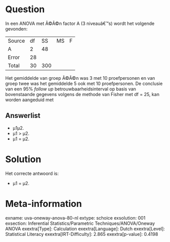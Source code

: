 Question
========

In een ANOVA met Ã©Ã©n factor A (3 niveauâ€™s) wordt het volgende
gevonden:

  -------- ---- ----- ---- ---
  Source   df   SS    MS   F
  A        2    48         
  Error    28              
  Total    30   300        
  -------- ---- ----- ---- ---

Het gemiddelde van groep Ã©Ã©n was 3 met 10 proefpersonen en van groep
twee was het gemiddelde 5 ook met 10 proefpersonen. De conclusie van een
95% *follow up* betrouwbaarheidsinterval op basis van bovenstaande
gegevens volgens de methode van Fisher met df = 25, kan worden aangeduid
met


Answerlist
----------

* μ1μ2.
* μ1 > μ2.
* μ1 = μ2.

Solution
========

Het correcte antwoord is: 

* μ1 = μ2.

Meta-information
================
exname: uva-oneway-anova-80-nl
extype: schoice
exsolution: 001
exsection: Inferential Statistics/Parametric Techniques/ANOVA/Oneway ANOVA
exextra[Type]: Calculation
exextra[Language]: Dutch
exextra[Level]: Statistical Literacy
exextra[IRT-Difficulty]: 2.865
exextra[p-value]: 0.4198
